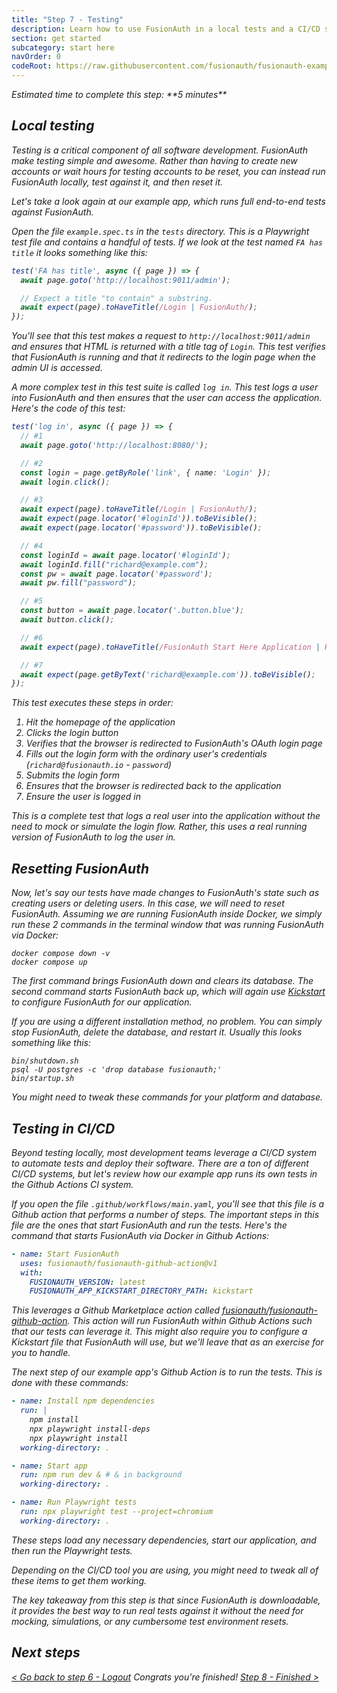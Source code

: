```yaml
---
title: "Step 7 - Testing"
description: Learn how to use FusionAuth in a local tests and a CI/CD system.
section: get started
subcategory: start here
navOrder: 0
codeRoot: https://raw.githubusercontent.com/fusionauth/fusionauth-example-express-start-here/main
---
```


<div className="border border-green-700 px-3 rounded-md">
  <i className="fa-duotone fa-stopwatch fa-2x mr-2 text-green-700 align-middle"/> Estimated time to complete this step: **5 minutes**
</div>

## Local testing

Testing is a critical component of all software development. FusionAuth make testing simple and awesome. Rather than having to create new accounts or wait hours for testing accounts to be reset, you can instead run FusionAuth locally, test against it, and then reset it.

Let's take a look again at our example app, which runs full end-to-end tests against FusionAuth.

Open the file `example.spec.ts` in the `tests` directory. This is a Playwright test file and contains a handful of tests. If we look at the test named `FA has title` it looks something like this:

```typescript
test('FA has title', async ({ page }) => {
  await page.goto('http://localhost:9011/admin');

  // Expect a title "to contain" a substring.
  await expect(page).toHaveTitle(/Login | FusionAuth/);
});
```

You'll see that this test makes a request to `http://localhost:9011/admin` and ensures that HTML is returned with a title tag of `Login`. This test verifies that FusionAuth is running and that it redirects to the login page when the admin UI is accessed.

A more complex test in this test suite is called `log in`. This test logs a user into FusionAuth and then ensures that the user can access the application. Here's the code of this test:

```typescript
test('log in', async ({ page }) => {
  // #1
  await page.goto('http://localhost:8080/');

  // #2
  const login = page.getByRole('link', { name: 'Login' });
  await login.click();

  // #3
  await expect(page).toHaveTitle(/Login | FusionAuth/);
  await expect(page.locator('#loginId')).toBeVisible();
  await expect(page.locator('#password')).toBeVisible();

  // #4
  const loginId = await page.locator('#loginId');
  await loginId.fill("richard@example.com");
  const pw = await page.locator('#password');
  await pw.fill("password");

  // #5
  const button = await page.locator('.button.blue');
  await button.click();

  // #6
  await expect(page).toHaveTitle(/FusionAuth Start Here Application | Home/);

  // #7
  await expect(page.getByText('richard@example.com')).toBeVisible();
});
```

This test executes these steps in order:

1. Hit the homepage of the application
2. Clicks the login button
3. Verifies that the browser is redirected to FusionAuth's OAuth login page
4. Fills out the login form with the ordinary user's credentials (`richard@fusionauth.io` - `password`)
5. Submits the login form
6. Ensures that the browser is redirected back to the application
7. Ensure the user is logged in

This is a complete test that logs a real user into the application without the need to mock or simulate the login flow. Rather, this uses a real running version of FusionAuth to log the user in.

## Resetting FusionAuth

Now, let's say our tests have made changes to FusionAuth's state such as creating users or deleting users. In this case, we will need to reset FusionAuth. Assuming we are running FusionAuth inside Docker, we simply run these 2 commands in the terminal window that was running FusionAuth via Docker:

```shell
docker compose down -v
docker compose up
```

The first command brings FusionAuth down and clears its database. The second command starts FusionAuth back up, which will again use [Kickstart](/docs/get-started/download-and-install/development/kickstart) to configure FusionAuth for our application.

If you are using a different installation method, no problem. You can simply stop FusionAuth, delete the database, and restart it. Usually this looks something like this:

```shell
bin/shutdown.sh
psql -U postgres -c 'drop database fusionauth;'
bin/startup.sh
```

You might need to tweak these commands for your platform and database.

## Testing in CI/CD

Beyond testing locally, most development teams leverage a CI/CD system to automate tests and deploy their software. There are a ton of different CI/CD systems, but let's review how our example app runs its own tests in the Github Actions CI system.

If you open the file `.github/workflows/main.yaml`, you'll see that this file is a Github action that performs a number of steps. The important steps in this file are the ones that start FusionAuth and run the tests. Here's the command that starts FusionAuth via Docker in Github Actions:

```yaml
- name: Start FusionAuth
  uses: fusionauth/fusionauth-github-action@v1
  with:
    FUSIONAUTH_VERSION: latest
    FUSIONAUTH_APP_KICKSTART_DIRECTORY_PATH: kickstart
```

This leverages a Github Marketplace action called [fusionauth/fusionauth-github-action](https://github.com/FusionAuth/fusionauth-github-action). This action will run FusionAuth within Github Actions such that our tests can leverage it. This might also require you to configure a Kickstart file that FusionAuth will use, but we'll leave that as an exercise for you to handle.

The next step of our example app's Github Action is to run the tests. This is done with these commands:

```yaml
- name: Install npm dependencies
  run: |
    npm install
    npx playwright install-deps
    npx playwright install
  working-directory: .

- name: Start app
  run: npm run dev & # & in background
  working-directory: .

- name: Run Playwright tests
  run: npx playwright test --project=chromium
  working-directory: .
```

These steps load any necessary dependencies, start our application, and then run the Playwright tests.

Depending on the CI/CD tool you are using, you might need to tweak all of these items to get them working.

The key takeaway from this step is that since FusionAuth is downloadable, it provides the best way to run real tests against it without the need for mocking, simulations, or any cumbersome test environment resets.

## Next steps

[\< Go back to step 6 - Logout](step-6) <span class="inline-block mx-6 font-bold">Congrats you're finished!</span> [Step 8 - Finished \>](step-7)


